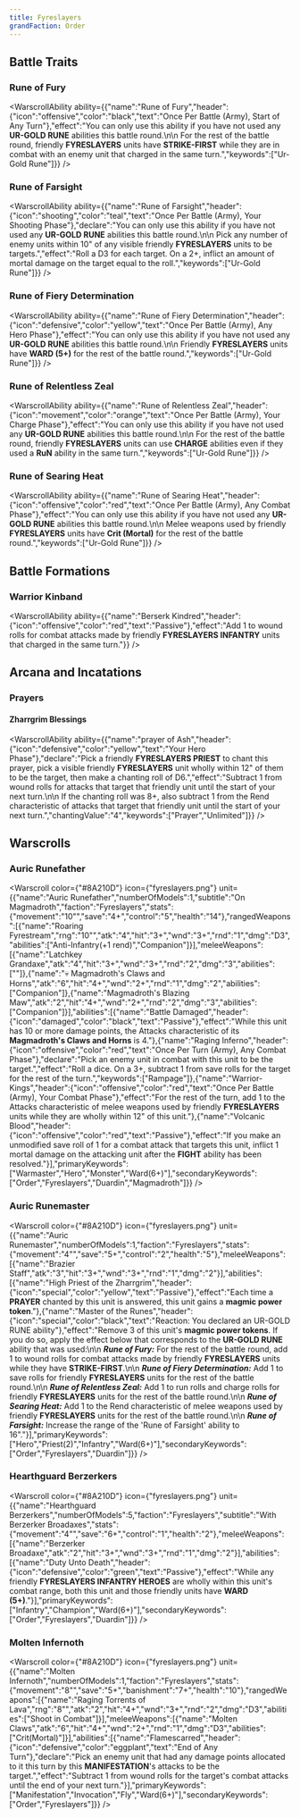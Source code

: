 ```yaml
---
title: Fyreslayers
grandFaction: Order
---
```



## Battle Traits

### Rune of Fury

<WarscrollAbility ability={{"name":"Rune of Fury","header":{"icon":"offensive","color":"black","text":"Once Per Battle (Army), Start of Any Turn"},"effect":"You can only use this ability if you have not used any **UR-GOLD RUNE** abilities this battle round.\n\n For the rest of the battle round, friendly **FYRESLAYERS** units have **STRIKE-FIRST** while they are in combat with an enemy unit that charged in the same turn.","keywords":["Ur-Gold Rune"]}} />

### Rune of Farsight

<WarscrollAbility ability={{"name":"Rune of Farsight","header":{"icon":"shooting","color":"teal","text":"Once Per Battle (Army), Your Shooting Phase"},"declare":"You can only use this ability if you have not used any **UR-GOLD RUNE** abilities this battle round.\n\n Pick any number of enemy units within 10\" of any visible friendly **FYRESLAYERS** units to be targets.","effect":"Roll a D3 for each target. On a 2+, inflict an amount of mortal damage on the target equal to the roll.","keywords":["Ur-Gold Rune"]}} />

### Rune of Fiery Determination

<WarscrollAbility ability={{"name":"Rune of Fiery Determination","header":{"icon":"defensive","color":"yellow","text":"Once Per Battle (Army), Any Hero Phase"},"effect":"You can only use this ability if you have not used any **UR-GOLD RUNE** abilities this battle round.\n\n Friendly **FYRESLAYERS** units have **WARD (5+)** for the rest of the battle round.","keywords":["Ur-Gold Rune"]}} />

### Rune of Relentless Zeal

<WarscrollAbility ability={{"name":"Rune of Relentless Zeal","header":{"icon":"movement","color":"orange","text":"Once Per Battle (Army), Your Charge Phase"},"effect":"You can only use this ability if you have not used any **UR-GOLD RUNE** abilities this battle round.\n\n For the rest of the battle round, friendly **FYRESLAYERS** units can use **CHARGE** abilities even if they used a **RuN** ability in the same turn.","keywords":["Ur-Gold Rune"]}} />

### Rune of Searing Heat

<WarscrollAbility ability={{"name":"Rune of Searing Heat","header":{"icon":"offensive","color":"red","text":"Once Per Battle (Army), Any Combat Phase"},"effect":"You can only use this ability if you have not used any **UR-GOLD RUNE** abilities this battle round.\n\n Melee weapons used by friendly **FYRESLAYERS** units have **Crit (Mortal)** for the rest of the battle round.","keywords":["Ur-Gold Rune"]}} />



## Battle Formations

### Warrior Kinband

<WarscrollAbility ability={{"name":"Berserk Kindred","header":{"icon":"offensive","color":"red","text":"Passive"},"effect":"Add 1 to wound rolls for combat attacks made by friendly **FYRESLAYERS INFANTRY** units that charged in the same turn."}} />



## Arcana and Incatations

### Prayers

#### Zharrgrim Blessings

<WarscrollAbility ability={{"name":"prayer of Ash","header":{"icon":"defensive","color":"yellow","text":"Your Hero Phase"},"declare":"Pick a friendly **FYRESLAYERS PRIEST** to chant this prayer, pick a visible friendly **FYRESLAYERS** unit wholly within 12\" of them to be the target, then make a chanting roll of D6.","effect":"Subtract 1 from wound rolls for attacks that target that friendly unit until the start of your next turn.\n\n If the chanting roll was 8+, also subtract 1 from the Rend characteristic of attacks that target that friendly unit until the start of your next turn.","chantingValue":"4","keywords":["Prayer","Unlimited"]}} />





## Warscrolls

### Auric Runefather

<Warscroll color={"#8A210D"} icon={"fyreslayers.png"} unit={{"name":"Auric Runefather","numberOfModels":1,"subtitle":"On Magmadroth","faction":"Fyreslayers","stats":{"movement":"10\"","save":"4+","control":"5","health":"14"},"rangedWeapons":[{"name":"Roaring Fyrestream","rng":"10\"","atk":"4","hit":"3+","wnd":"3+","rnd":"1","dmg":"D3","abilities":["Anti-Infantry(+1 rend)","Companion"]}],"meleeWeapons":[{"name":"Latchkey Grandaxe","atk":"4","hit":"3+","wnd":"3+","rnd":"2","dmg":"3","abilities":[""]},{"name":"💀 Magmadroth's Claws and Horns","atk":"6","hit":"4+","wnd":"2+","rnd":"1","dmg":"2","abilities":["Companion"]},{"name":"Magmadroth's Blazing Maw","atk":"2","hit":"4+","wnd":"2+","rnd":"2","dmg":"3","abilities":["Companion"]}],"abilities":[{"name":"Battle Damaged","header":{"icon":"damaged","color":"black","text":"Passive"},"effect":"While this unit has 10 or more damage points, the Attacks characteristic of its **Magmadroth's Claws and Horns** is 4."},{"name":"Raging Inferno","header":{"icon":"offensive","color":"red","text":"Once Per Turn (Army), Any Combat Phase"},"declare":"Pick an enemy unit in combat with this unit to be the target.","effect":"Roll a dice. On a 3+, subtract 1 from save rolls for the target for the rest of the turn.","keywords":["Rampage"]},{"name":"Warrior-Kings","header":{"icon":"offensive","color":"red","text":"Once Per Battle (Army), Your Combat Phase"},"effect":"For the rest of the turn, add 1 to the Attacks characteristic of melee weapons used by friendly **FYRESLAYERS** units while they are wholly within 12\" of this unit."},{"name":"Volcanic Blood","header":{"icon":"offensive","color":"red","text":"Passive"},"effect":"If you make an unmodified save roll of 1 for a combat attack that targets this unit, inflict 1 mortal damage on the attacking unit after the **FIGHT** ability has been resolved."}],"primaryKeywords":["Warmaster","Hero","Monster","Ward(6+)"],"secondaryKeywords":["Order","Fyreslayers","Duardin","Magmadroth"]}} />

### Auric Runemaster

<Warscroll color={"#8A210D"} icon={"fyreslayers.png"} unit={{"name":"Auric Runemaster","numberOfModels":1,"faction":"Fyreslayers","stats":{"movement":"4\"","save":"5+","control":"2","health":"5"},"meleeWeapons":[{"name":"Brazier Staff","atk":"3","hit":"3+","wnd":"3+","rnd":"1","dmg":"2"}],"abilities":[{"name":"High Priest of the Zharrgrim","header":{"icon":"special","color":"yellow","text":"Passive"},"effect":"Each time a **PRAYER** chanted by this unit is answered, this unit gains a **magmic power token**."},{"name":"Master of the Runes","header":{"icon":"special","color":"black","text":"Reaction: You declared an UR-GOLD RUNE ability"},"effect":"Remove 3 of this unit's **magmic power tokens**. If you do so, apply the effect below that corresponds to the **UR-GOLD RUNE** ability that was used:\n\n _**Rune of Fury:**_ For the rest of the battle round, add 1 to wound rolls for combat attacks made by friendly **FYRESLAYERS** units while they have **STRIKE-FIRST**.\n\n _**Rune of Fiery Determination:**_ Add 1 to save rolls for friendly **FYRESLAYERS** units for the rest of the battle round.\n\n _**Rune of Relentless Zeal:**_ Add 1 to run rolls and charge rolls for friendly **FYRESLAYERS** units for the rest of the battle round.\n\n _**Rune of Searing Heat:**_ Add 1 to the Rend characteristic of melee weapons used by friendly **FYRESLAYERS** units for the rest of the battle round.\n\n _**Rune of Farsight:**_ Increase the range of the 'Rune of Farsight' ability to 16\"."}],"primaryKeywords":["Hero","Priest(2)","Infantry","Ward(6+)"],"secondaryKeywords":["Order","Fyreslayers","Duardin"]}} />

### Hearthguard Berzerkers

<Warscroll color={"#8A210D"} icon={"fyreslayers.png"} unit={{"name":"Hearthguard Berzerkers","numberOfModels":5,"faction":"Fyreslayers","subtitle":"With Berzerker Broadaxes","stats":{"movement":"4\"","save":"6+","control":"1","health":"2"},"meleeWeapons":[{"name":"Berzerker Broadaxe","atk":"2","hit":"3+","wnd":"3+","rnd":"1","dmg":"2"}],"abilities":[{"name":"Duty Unto Death","header":{"icon":"defensive","color":"green","text":"Passive"},"effect":"While any friendly **FYRESLAYERS INFANTRY HEROES** are wholly within this unit's combat range, both this unit and those friendly units have **WARD (5+)**."}],"primaryKeywords":["Infantry","Champion","Ward(6+)"],"secondaryKeywords":["Order","Fyreslayers","Duardin"]}} />

### Molten Infernoth

<Warscroll color={"#8A210D"} icon={"fyreslayers.png"} unit={{"name":"Molten Infernoth","numberOfModels":1,"faction":"Fyreslayers","stats":{"movement":"8\"","save":"5+","banishment":"7+","health":"10"},"rangedWeapons":[{"name":"Raging Torrents of Lava","rng":"8\"","atk":"2","hit":"4+","wnd":"3+","rnd":"2","dmg":"D3","abilities":["Shoot in Combat"]}],"meleeWeapons":[{"name":"Molten Claws","atk":"6","hit":"4+","wnd":"2+","rnd":"1","dmg":"D3","abilities":["Crit(Mortal)"]}],"abilities":[{"name":"Flamescarred","header":{"icon":"defensive","color":"eggplant","text":"End of Any Turn"},"declare":"Pick an enemy unit that had any damage points allocated to it this turn by this **MANIFESTATION**'s attacks to be the target.","effect":"Subtract 1 from wound rolls for the target's combat attacks until the end of your next turn."}],"primaryKeywords":["Manifestation","Invocation","Fly","Ward(6+)"],"secondaryKeywords":["Order","Fyreslayers"]}} />

